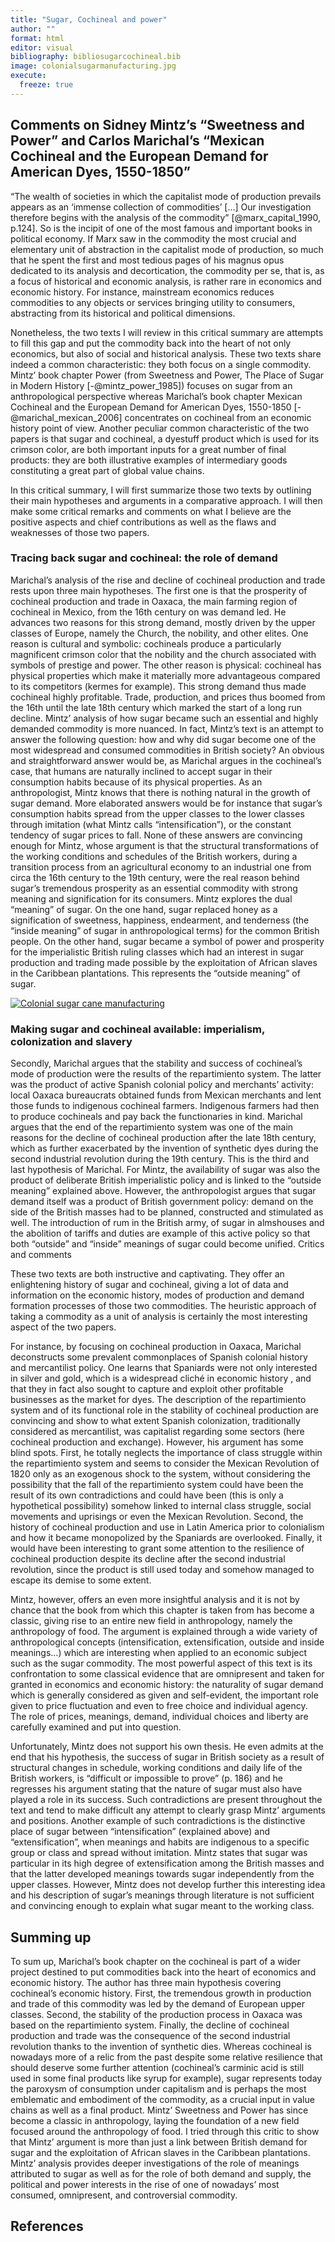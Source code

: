 ```yaml
---
title: "Sugar, Cochineal and power"
author: ""
format: html
editor: visual
bibliography: bibliosugarcochineal.bib
image: colonialsugarmanufacturing.jpg
execute: 
  freeze: true
---
```


## Comments on Sidney Mintz's "Sweetness and Power" and Carlos Marichal's "Mexican Cochineal and the European Demand for American Dyes, 1550-1850"

"The wealth of societies in which the capitalist mode of production prevails appears as an 'immense collection of commodities' \[...\] Our investigation therefore begins with the analysis of the commodity" [@marx_capital_1990, p.124]. So is the incipit of one of the most famous and important books in political economy. If Marx saw in the commodity the most crucial and elementary unit of abstraction in the capitalist mode of production, so much that he spent the first and most tedious pages of his magnus opus dedicated to its analysis and decortication, the commodity per se, that is, as a focus of historical and economic analysis, is rather rare in economics and economic history. For instance, mainstream economics reduces commodities to any objects or services bringing utility to consumers, abstracting from its historical and political dimensions.

Nonetheless, the two texts I will review in this critical summary are attempts to fill this gap and put the commodity back into the heart of not only economics, but also of social and historical analysis. These two texts share indeed a common characteristic: they both focus on a single commodity. Mintz' book chapter Power (from Sweetness and Power, The Place of Sugar in Modern History [-@mintz_power_1985]) focuses on sugar from an anthropological perspective whereas Marichal's book chapter Mexican Cochineal and the European Demand for American Dyes, 1550-1850 [-@marichal_mexican_2006] concentrates on cochineal from an economic history point of view. Another peculiar common characteristic of the two papers is that sugar and cochineal, a dyestuff product which is used for its crimson color, are both important inputs for a great number of final products: they are both illustrative examples of intermediary goods constituting a great part of global value chains.

In this critical summary, I will first summarize those two texts by outlining their main hypotheses and arguments in a comparative approach. I will then make some critical remarks and comments on what I believe are the positive aspects and chief contributions as well as the flaws and weaknesses of those two papers.

### Tracing back sugar and cochineal: the role of demand

Marichal's analysis of the rise and decline of cochineal production and trade rests upon three main hypotheses. The first one is that the prosperity of cochineal production and trade in Oaxaca, the main farming region of cochineal in Mexico, from the 16th century on was demand led. He advances two reasons for this strong demand, mostly driven by the upper classes of Europe, namely the Church, the nobility, and other elites. One reason is cultural and symbolic: cochineals produce a particularly magnificent crimson color that the nobility and the church associated with symbols of prestige and power. The other reason is physical: cochineal has physical properties which make it materially more advantageous compared to its competitors (kermes for example). This strong demand thus made cochineal highly profitable. Trade, production, and prices thus boomed from the 16th until the late 18th century which marked the start of a long run decline. Mintz' analysis of how sugar became such an essential and highly demanded commodity is more nuanced. In fact, Mintz's text is an attempt to answer the following question: how and why did sugar become one of the most widespread and consumed commodities in British society? An obvious and straightforward answer would be, as Marichal argues in the cochineal's case, that humans are naturally inclined to accept sugar in their consumption habits because of its physical properties. As an anthropologist, Mintz knows that there is nothing natural in the growth of sugar demand. More elaborated answers would be for instance that sugar's consumption habits spread from the upper classes to the lower classes through imitation (what Mintz calls "intensification"), or the constant tendency of sugar prices to fall. None of these answers are convincing enough for Mintz, whose argument is that the structural transformations of the working conditions and schedules of the British workers, during a transition process from an agricultural economy to an industrial one from circa the 16th century to the 19th century, were the real reason behind sugar's tremendous prosperity as an essential commodity with strong meaning and signification for its consumers. Mintz explores the dual "meaning" of sugar. On the one hand, sugar replaced honey as a signification of sweetness, happiness, endearment, and tenderness (the "inside meaning" of sugar in anthropological terms) for the common British people. On the other hand, sugar became a symbol of power and prosperity for the imperialistic British ruling classes which had an interest in sugar production and trading made possible by the exploitation of African slaves in the Caribbean plantations. This represents the "outside meaning" of sugar.

[![Colonial sugar cane manufacturing](colonialsugarmanufacturing.jpg){fig-align="center"}](https://www.worldhistory.org/article/1795/life-on-a-colonial-sugar-plantation/)

### Making sugar and cochineal available: imperialism, colonization and slavery

Secondly, Marichal argues that the stability and success of cochineal's mode of production were the results of the repartimiento system. The latter was the product of active Spanish colonial policy and merchants' activity: local Oaxaca bureaucrats obtained funds from Mexican merchants and lent those funds to indigenous cochineal farmers. Indigenous farmers had then to produce cochineals and pay back the functionaries in kind. Marichal argues that the end of the repartimiento system was one of the main reasons for the decline of cochineal production after the late 18th century, which as further exacerbated by the invention of synthetic dyes during the second industrial revolution during the 19th century. This is the third and last hypothesis of Marichal. For Mintz, the availability of sugar was also the product of deliberate British imperialistic policy and is linked to the "outside meaning" explained above. However, the anthropologist argues that sugar demand itself was a product of British government policy: demand on the side of the British masses had to be planned, constructed and stimulated as well. The introduction of rum in the British army, of sugar in almshouses and the abolition of tariffs and duties are example of this active policy so that both "outside" and "inside" meanings of sugar could become unified. Critics and comments

These two texts are both instructive and captivating. They offer an enlightening history of sugar and cochineal, giving a lot of data and information on the economic history, modes of production and demand formation processes of those two commodities. The heuristic approach of taking a commodity as a unit of analysis is certainly the most interesting aspect of the two papers.

For instance, by focusing on cochineal production in Oaxaca, Marichal deconstructs some prevalent commonplaces of Spanish colonial history and mercantilist policy. One learns that Spaniards were not only interested in silver and gold, which is a widespread cliché in economic history , and that they in fact also sought to capture and exploit other profitable businesses as the market for dyes. The description of the repartimiento system and of its functional role in the stability of cochineal production are convincing and show to what extent Spanish colonization, traditionally considered as mercantilist, was capitalist regarding some sectors (here cochineal production and exchange). However, his argument has some blind spots. First, he totally neglects the importance of class struggle within the repartimiento system and seems to consider the Mexican Revolution of 1820 only as an exogenous shock to the system, without considering the possibility that the fall of the repartimiento system could have been the result of its own contradictions and could have been (this is only a hypothetical possibility) somehow linked to internal class struggle, social movements and uprisings or even the Mexican Revolution. Second, the history of cochineal production and use in Latin America prior to colonialism and how it became monopolized by the Spaniards are overlooked. Finally, it would have been interesting to grant some attention to the resilience of cochineal production despite its decline after the second industrial revolution, since the product is still used today and somehow managed to escape its demise to some extent.

Mintz, however, offers an even more insightful analysis and it is not by chance that the book from which this chapter is taken from has become a classic, giving rise to an entire new field in anthropology, namely the anthropology of food. The argument is explained through a wide variety of anthropological concepts (intensification, extensification, outside and inside meanings...) which are interesting when applied to an economic subject such as the sugar commodity. The most powerful aspect of this text is its confrontation to some classical evidence that are omnipresent and taken for granted in economics and economic history: the naturality of sugar demand which is generally considered as given and self-evident, the important role given to price fluctuation and even to free choice and individual agency. The role of prices, meanings, demand, individual choices and liberty are carefully examined and put into question.

Unfortunately, Mintz does not support his own thesis. He even admits at the end that his hypothesis, the success of sugar in British society as a result of structural changes in schedule, working conditions and daily life of the British workers, is "difficult or impossible to prove" (p. 186) and he regresses his argument stating that the nature of sugar must also have played a role in its success. Such contradictions are present throughout the text and tend to make difficult any attempt to clearly grasp Mintz' arguments and positions. Another example of such contradictions is the distinctive place of sugar between "intensification" (explained above) and "extensification", when meanings and habits are indigenous to a specific group or class and spread without imitation. Mintz states that sugar was particular in its high degree of extensification among the British masses and that the latter developed meanings towards sugar independently from the upper classes. However, Mintz does not develop further this interesting idea and his description of sugar's meanings through literature is not sufficient and convincing enough to explain what sugar meant to the working class.

## Summing up

To sum up, Marichal's book chapter on the cochineal is part of a wider project destined to put commodities back into the heart of economics and economic history. The author has three main hypothesis covering cochineal's economic history. First, the tremendous growth in production and trade of this commodity was led by the demand of European upper classes. Second, the stability of the production process in Oaxaca was based on the repartimiento system. Finally, the decline of cochineal production and trade was the consequence of the second industrial revolution thanks to the invention of synthetic dies. Whereas cochineal is nowadays more of a relic from the past despite some relative resilience that should deserve some further attention (cochineal's carminic acid is still used in some final products like syrup for example), sugar represents today the paroxysm of consumption under capitalism and is perhaps the most emblematic and embodiment of the commodity, as a crucial input in value chains as well as a final product. Mintz' Sweetness and Power has since become a classic in anthropology, laying the foundation of a new field focused around the anthropology of food. I tried through this critic to show that Mintz' argument is more than just a link between British demand for sugar and the exploitation of African slaves in the Caribbean plantations. Mintz' analysis provides deeper investigations of the role of meanings attributed to sugar as well as for the role of both demand and supply, the political and power interests in the rise of one of nowadays' most consumed, omnipresent, and controversial commodity.

## References
